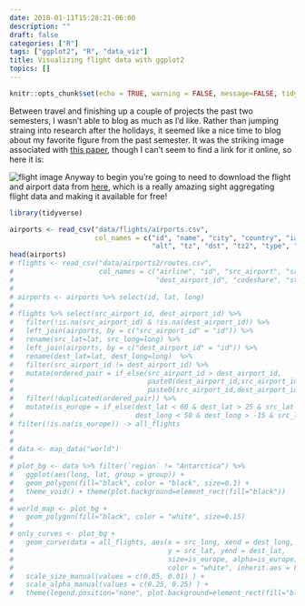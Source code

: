 ```yaml
---
date: 2018-01-11T15:28:21-06:00
description: ""
draft: false
categories: ["R"]
tags: ["ggplot2", "R", "data_viz"]
title: Visualizing flight data with ggplot2
topics: []
---
```


```r
knitr::opts_chunk$set(echo = TRUE, warning = FALSE, message=FALSE, tidy = TRUE)

```


Between travel and finishing up a couple of projects the past two semesters, I wasn't able to blog as much as I'd like. Rather than jumping straing into research after the holidays, it seemed like a nice time to blog about my favorite figure from the past semester. It was the striking image associated with [this paper](http://journals.plos.org/ploscompbiol/article?id=10.1371/journal.pcbi.1005749), though I can't seem to find a link for it online, so here it is:

![flight image](/img/striking_image_world_map.png "Hypothetical flu spreading visualization")
Anyway to begin you're going to need to download the flight and airport data from [here](https://openflights.org/data.html), which is a really amazing sight aggregating flight data and making it available for free!

```r
library(tidyverse)

airports <- read_csv("data/flights/airports.csv", 
                     col_names = c("id", "name", "city", "country", "iata", "icao", "lat", "long",
                                   "alt", "tz", "dst", "tz2", "type", "source"), na = c("\\N"))
head(airports)
# flights <- read_csv("data/airports2/routes.csv", 
#                     col_names = c("airline", "id", "src_airport", "src_airport_id", "dest_airport",
#                                   "dest_airport_id", "codeshare", "stops", "equip"), na = c("\\N"))
# 
# airports <- airports %>% select(id, lat, long)
# 
# flights %>% select(src_airport_id, dest_airport_id) %>%
#   filter(!is.na(src_airport_id) & !is.na(dest_airport_id)) %>%
#   left_join(airports, by = c("src_airport_id" = "id")) %>%
#   rename(src_lat=lat, src_long=long) %>%
#   left_join(airports, by = c("dest_airport_id" = "id")) %>%
#   rename(dest_lat=lat, dest_long=long)  %>%
#   filter(src_airport_id != dest_airport_id) %>%
#   mutate(ordered_pair = if_else(src_airport_id > dest_airport_id, 
#                                 paste0(dest_airport_id,src_airport_id),
#                                 paste0(src_airport_id,dest_airport_id))) %>%
#   filter(!duplicated(ordered_pair)) %>%
#   mutate(is_europe = if_else(dest_lat < 60 & dest_lat > 25 & src_lat < 60 & src_lat > 10 & 
#                              dest_long < 50 & dest_long > -15 & src_long < 50 & src_long > -15, TRUE,FALSE)) %>%
# filter(!is.na(is_europe)) -> all_flights
#   
# 
# data <- map_data("world") 
# 
# plot_bg <- data %>% filter(`region` != "Antarctica") %>% 
#   ggplot(aes(long, lat, group = group)) + 
#   geom_polygon(fill="black", color = "black", size=0.1) + 
#   theme_void() + theme(plot.background=element_rect(fill="black"))
# 
# world_map <- plot_bg + 
#   geom_polygon(fill="black", color = "white", size=0.15) 
# 
# only_curves <- plot_bg +
#   geom_curve(data = all_flights, aes(x = src_long, xend = dest_long, 
#                                      y = src_lat, yend = dest_lat, 
#                                      size=is_europe, alpha=is_europe), 
#                                      color = "white", inherit.aes = FALSE) +
#   scale_size_manual(values = c(0.05, 0.01) ) +
#   scale_alpha_manual(values = c(0.25, 0.25) ) +
#   theme(legend.position="none", plot.background=element_rect(fill="black"))

```


